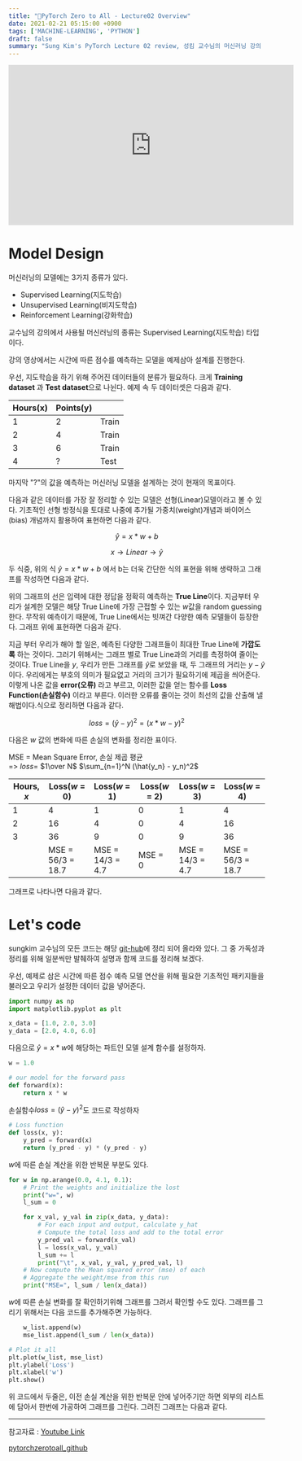 ```yaml
---
title: "📝PyTorch Zero to All - Lecture02 Overview"
date: 2021-02-21 05:15:00 +0900
tags: ['MACHINE-LEARNING', 'PYTHON']
draft: false
summary: "Sung Kim's PyTorch Lecture 02 review, 성킴 교수님의 머신러닝 강의 리뷰"
---
```


<iframe width="560" height="315" src="https://www.youtube.com/embed/l-Fe9Ekxxj4" frameborder="0" allow="accelerometer; autoplay; clipboard-write; encrypted-media; gyroscope; picture-in-picture" allowfullscreen></iframe>

# Model Design
머신러닝의 모델에는 3가지 종류가 있다.
- Supervised Learning(지도학습)
- Unsupervised Learning(비지도학습)
- Reinforcement Learning(강화학습)

교수님의 강의에서 사용될 머신러닝의 종류는 Supervised Learning(지도학습) 타입이다.

강의 영상에서는 시간에 따른 점수를 예측하는 모델을 예제삼아 설계를 진행한다.

우선, 지도학습을 하기 위해 주어진 데이터들의 분류가 필요하다. 크게 **Training dataset** 과 **Test dataset**으로 나뉜다. 예제 속 두 데이터셋은 다음과 같다.

| Hours(x) | Points(y) | |
| --- | --- | --- |
| 1 | 2 | Train |
| 2 | 4 | Train |
| 3 | 6 | Train |
| 4 | ? | Test |

마지막 "?"의 값을 예측하는 머신러닝 모델을 설계하는 것이 현재의 목표이다.

다음과 같은 데이터를 가장 잘 정리할 수 있는 모델은 선형(Linear)모델이라고 볼 수 있다. 기초적인 선형 방정식을 토대로 나중에 추가될 가중치(weight)개념과 바이어스(bias) 개념까지 활용하여 표현하면 다음과 같다.

$$
\hat{y} = x * w + b
$$

$$
x\rightarrow Linear \rightarrow \hat{y}
$$

두 식중, 위의 식 $\hat{y} = x * w + b$ 에서 b는 더욱 간단한 식의 표현을 위해 생략하고 그래프를 작성하면 다음과 같다.

위의 그래프의 선은 입력에 대한 정답을 정확히 예측하는 **True Line**이다. 지금부터 우리가 설계한 모델은 해당 True Line에 가장 근접할 수 있는 $w$값을 random guessing한다. 무작위 예측이기 때문에, True Line에서는 빗껴간 다양한 예측 모델들이 등장한다. 그래프 위에 표현하면 다음과 같다.

지금 부터 우리가 해야 할 일은, 예측된 다양한 그래프들이 최대한 True Line에 **가깝도록** 하는 것이다. 그러기 위해서는 그래프 별로 True Line과의 거리를 측정하여 줄이는 것이다. True Line을 $y$, 우리가 만든 그래프를 $\hat{y}$로 보았을 때, 두 그래프의 거리는 $y - \hat{y}$ 이다. 우리에게는 부호의 의미가 필요없고 거리의 크기가 필요하기에 제곱을 씌어준다. 이렇게 나온 값을 **error(오류)** 라고 부르고, 이러한 값을 얻는 함수를 **Loss Function(손실함수)** 이라고 부른다. 이러한 오류를 줄이는 것이 최선의 값을 산출해 낼 해법이다.식으로 정리하면 다음과 같다.

$$
loss = (\hat{y} - y)^2 = (x * w - y) ^ 2
$$

다음은 $w$ 값의 변화에 따른 손실의 변화를 정리한 표이다.

MSE = Mean Square Error, 손실 제곱 평균  
    => $loss =$ $1\over N$ $\sum_{n=1}^N (\hat{y_n} - y_n)^2$

|Hours, $x$|Loss($w$ = 0)|Loss($w$ = 1)|Loss($w$ = 2)|Loss($w$ = 3)|Loss($w$ = 4)|
|---|---|---|---|---|---|
|1|4|1|0|1|4|
|2|16|4|0|4|16|
|3|36|9|0|9|36|
||MSE = 56/3 = 18.7|MSE = 14/3 = 4.7|MSE = 0|MSE = 14/3 = 4.7|MSE = 56/3 = 18.7|

그래프로 나타나면 다음과 같다.

# Let's code
sungkim 교수님의 모든 코드는 해당 [git-hub](https://github.com/hunkim/PyTorchZeroToAll/blob/master/01_basics.py)에 정리 되어 올라와 있다. 그 중 가독성과 정리를 위해 일분씩만 발췌하여 설명과 함께 코드를 정리해 보겠다.

우선, 예제로 삼은 시간에 따른 점수 예측 모델 연산을 위해 필요한 기초적인 패키지들을 불러오고 우리가 설정한 데이터 값을 넣어준다.
```python
import numpy as np
import matplotlib.pyplot as plt

x_data = [1.0, 2.0, 3.0]
y_data = [2.0, 4.0, 6.0]
```

다음으로 $\hat{y} = x * w$에 해당하는 파트인 모델 설계 함수를 설정하자.
```python
w = 1.0

# our model for the forward pass
def forward(x):
    return x * w
```

손실함수$loss = (\hat{y} - y)^2$도 코드로 작성하자
```python
# Loss function
def loss(x, y):
    y_pred = forward(x)
    return (y_pred - y) * (y_pred - y)
```

$w$에 따른 손실 계산을 위한 반복문 부분도 있다.
```python
for w in np.arange(0.0, 4.1, 0.1):
    # Print the weights and initialize the lost
    print("w=", w)
    l_sum = 0

    for x_val, y_val in zip(x_data, y_data):
        # For each input and output, calculate y_hat
        # Compute the total loss and add to the total error
        y_pred_val = forward(x_val)
        l = loss(x_val, y_val)
        l_sum += l
        print("\t", x_val, y_val, y_pred_val, l)
    # Now compute the Mean squared error (mse) of each
    # Aggregate the weight/mse from this run
    print("MSE=", l_sum / len(x_data))
```

$w$에 따른 손실 변화를 잘 확인하기위해 그래프를 그려서 확인할 수도 있다. 그래프를 그리기 위해서는 다음 코드를 추가해주면 가능하다.
```python
    w_list.append(w)
    mse_list.append(l_sum / len(x_data))

# Plot it all
plt.plot(w_list, mse_list)
plt.ylabel('Loss')
plt.xlabel('w')
plt.show()
```
위 코드에서 두줄은, 이전 손실 계산을 위한 반복문 안에 넣어주기만 하면 외부의 리스트에 담아서 한번에 가공하여 그래프를 그린다. 그려진 그래프는 다음과 같다.

---
참고자료 : [Youtube Link](https://youtu.be/l-Fe9Ekxxj4)

[pytorchzerotoall_github](https://github.com/hunkim/PyTorchZeroToAll/blob/master/01_basics.py)